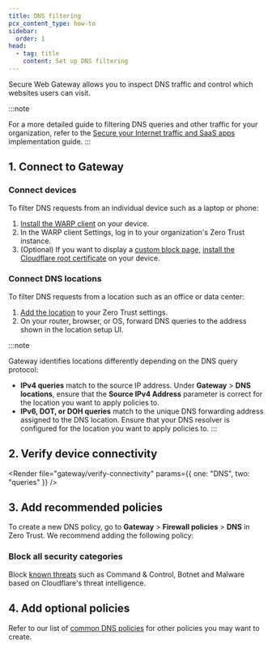 ```yaml
---
title: DNS filtering
pcx_content_type: how-to
sidebar:
  order: 1
head:
  - tag: title
    content: Set up DNS filtering
---
```



Secure Web Gateway allows you to inspect DNS traffic and control which websites users can visit.

:::note

For a more detailed guide to filtering DNS queries and other traffic for your organization, refer to the [Secure your Internet traffic and SaaS apps](/learning-paths/secure-internet-traffic/) implementation guide.
:::

## 1. Connect to Gateway

### Connect devices

To filter DNS requests from an individual device such as a laptop or phone:

1. [Install the WARP client](/cloudflare-one/connections/connect-devices/warp/deployment/) on your device.
2. In the WARP client Settings, log in to your organization's <GlossaryTooltip term="team name">Zero Trust instance</GlossaryTooltip>.
3. (Optional) If you want to display a [custom block page](/cloudflare-one/policies/gateway/configuring-block-page/), [install the Cloudflare root certificate](/cloudflare-one/connections/connect-devices/warp/user-side-certificates/) on your device.

### Connect DNS locations

To filter DNS requests from a location such as an office or data center:

1. [Add the location](/cloudflare-one/connections/connect-devices/agentless/dns/locations/) to your Zero Trust settings.
2. On your router, browser, or OS, forward DNS queries to the address shown in the location setup UI.

:::note

Gateway identifies locations differently depending on the DNS query protocol:

- **IPv4 queries** match to the source IP address. Under **Gateway** > **DNS locations**, ensure that the **Source IPv4 Address** parameter is correct for the location you want to apply policies to.
- **IPv6, DOT, or DOH queries** match to the unique DNS forwarding address assigned to the DNS location. Ensure that your DNS resolver is configured for the location you want to apply policies to.
  :::

## 2. Verify device connectivity

<Render
	file="gateway/verify-connectivity"
	params={{ one: "DNS", two: "queries" }}
/>

## 3. Add recommended policies

To create a new DNS policy, go to **Gateway** > **Firewall policies** > **DNS** in Zero Trust. We recommend adding the following policy:

### Block all security categories

Block [known threats](/cloudflare-one/policies/gateway/domain-categories/#security-categories) such as Command & Control, Botnet and Malware based on Cloudflare's threat intelligence.

<Render file="gateway/policies/block-security-categories" />

## 4. Add optional policies

Refer to our list of [common DNS policies](/cloudflare-one/policies/gateway/dns-policies/common-policies) for other policies you may want to create.
